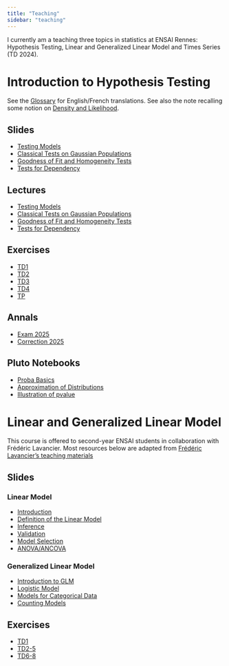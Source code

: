 ```yaml
---
title: "Teaching"
sidebar: "teaching"
---
```


I currently am a teaching three topics in statistics at ENSAI Rennes: Hypothesis Testing, Linear and Generalized Linear Model and Times Series (TD 2024). 


# Introduction to Hypothesis Testing

See the [Glossary](teaching/glossary.qmd) for English/French translations.
See also the note recalling some notion on [Density and Likelihood](teaching/probability/density_likelihood.qmd).


::: {.panel-tabset}

## Slides
- [Testing Models](teaching/hypothesis_testing/slides/testing_models.qmd)
- [Classical Tests on Gaussian Populations](teaching/hypothesis_testing/slides/gaussian_populations.qmd)
- [Goodness of Fit and Homogeneity Tests](teaching/hypothesis_testing/slides/goodness_of_fit_chi2.qmd)
- [Tests for Dependency](teaching/hypothesis_testing/slides/dependency.qmd)


## Lectures
- [Testing Models](teaching/hypothesis_testing/lectures/testing_models.qmd)  
- [Classical Tests on Gaussian Populations](teaching/hypothesis_testing/lectures/gaussian_populations.qmd)
- [Goodness of Fit and Homogeneity Tests](teaching/hypothesis_testing/lectures/goodness_of_fit_chi2.qmd)
- [Tests for Dependency](teaching/hypothesis_testing/lectures/dependency.qmd)



## Exercises
- [TD1](teaching/hypothesis_testing/TDs/TD1.qmd)
- [TD2](teaching/hypothesis_testing/TDs/TD2.qmd)
- [TD3](teaching/hypothesis_testing/TDs/TD3.qmd)
- [TD4](teaching/hypothesis_testing/TDs/TD4.qmd)
- [TP](teaching/hypothesis_testing/TDs/TP.qmd)

## Annals

- [Exam 2025](teaching/hypothesis_testing/annals/test_2025.qmd)
- [Correction 2025](teaching/hypothesis_testing/annals/correction_2025.qmd)

## Pluto Notebooks
- [Proba Basics](teaching/hypothesis_testing/pluto/proba_basics.html)
- [Approximation of Distributions](teaching/hypothesis_testing/pluto/distribution_comparisons.html)
- [Illustration of pvalue](teaching/hypothesis_testing/pluto/illustration_pvalue.html)

:::

# Linear and Generalized Linear Model

This course is offered to second-year ENSAI students in collaboration with Frédéric Lavancier. Most resources below are adapted from [Frédéric Lavancier's teaching materials](https://lavancier-f.github.io/my-website/Ressources.html)

::: {.panel-tabset}

## Slides


### Linear Model

- [Introduction](teaching/linear_model/slides/introduction.qmd)
- [Definition of the Linear Model](teaching/linear_model/slides/linear_model.qmd)
- [Inference](teaching/linear_model/slides/inference.qmd)
- [Validation](teaching/linear_model/slides/validation.qmd)
- [Model Selection](teaching/linear_model/slides/selection.qmd)
- [ANOVA/ANCOVA](teaching/linear_model/slides/anova_ancova.qmd)

### Generalized Linear Model

- [Introduction to GLM](teaching/glm/slides/Introduction_glm.qmd)
- [Logistic Model](teaching/glm/slides/logistic_model.qmd)
- [Models for Categorical Data](teaching/glm/slides/categorical_data.qmd)
- [Counting Models](teaching/glm/slides/counting_models.qmd)

## Exercises

- [TD1](teaching/linear_model/TD/TD1.qmd)
- [TD2-5](teaching/linear_model/TD/TD2-5.qmd)
- [TD6-8](teaching/linear_model/TD/TD6-8.qmd)


:::
